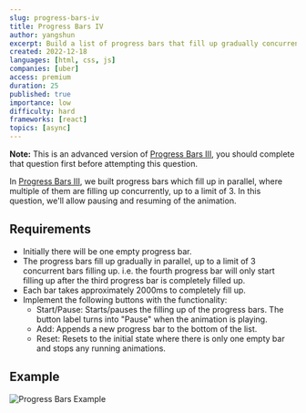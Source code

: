 ```yaml
---
slug: progress-bars-iv
title: Progress Bars IV
author: yangshun
excerpt: Build a list of progress bars that fill up gradually concurrently, up to a limit of 3 and allows for pausing and resuming
created: 2022-12-18
languages: [html, css, js]
companies: [uber]
access: premium
duration: 25
published: true
importance: low
difficulty: hard
frameworks: [react]
topics: [async]
---
```


**Note:** This is an advanced version of [Progress Bars III](/questions/user-interface/progress-bars-iii), you should complete that question first before attempting this question.

In [Progress Bars III](/questions/user-interface/progress-bars-iii), we built progress bars which fill up in parallel, where multiple of them are filling up concurrently, up to a limit of 3. In this question, we'll allow pausing and resuming of the animation.

## Requirements

- Initially there will be one empty progress bar.
- The progress bars fill up gradually in parallel, up to a limit of 3 concurrent bars filling up. i.e. the fourth progress bar will only start filling up after the third progress bar is completely filled up.
- Each bar takes approximately 2000ms to completely fill up.
- Implement the following buttons with the functionality:
  - Start/Pause: Starts/pauses the filling up of the progress bars. The button label turns into "Pause" when the animation is playing.
  - Add: Appends a new progress bar to the bottom of the list.
  - Reset: Resets to the initial state where there is only one empty bar and stops any running animations.

## Example

![Progress Bars Example](/img/questions/progress-bars-iv/progress-bars-example.png)
